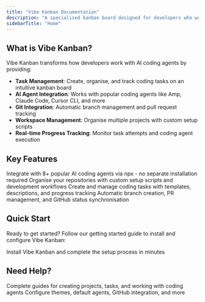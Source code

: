 ```yaml
---
title: "Vibe Kanban Documentation"
description: "A specialised kanban board designed for developers who want to track and manage their coding tasks while working with AI coding agents. It provides seamless integration with various coding agents and helps you organise your development workflow efficiently."
sidebarTitle: "Home"
---
```


## What is Vibe Kanban?

Vibe Kanban transforms how developers work with AI coding agents by providing:

- **Task Management**: Create, organise, and track coding tasks on an intuitive kanban board
- **AI Agent Integration**: Works with popular coding agents like Amp, Claude Code, Cursor CLI, and more
- **Git Integration**: Automatic branch management and pull request tracking
- **Workspace Management**: Organise multiple projects with custom setup scripts
- **Real-time Progress Tracking**: Monitor task attempts and coding agent execution

## Key Features

<CardGroup cols={2}>
  <Card title="Multi-Agent Support" icon="robot" href="/supported-coding-agents">
    Integrate with 8+ popular AI coding agents via npx - no separate installation required
  </Card>

  <Card title="Project Management" icon="folder" href="/user-guide/creating-projects">
    Organise your repositories with custom setup scripts and development workflows
  </Card>

  <Card title="Task Tracking" icon="list-check" href="/user-guide/creating-tasks">
    Create and manage coding tasks with templates, descriptions, and progress tracking
  </Card>

  <Card title="Git Integration" icon="code-branch" href="/user-guide/github-integration">
    Automatic branch creation, PR management, and GitHub status synchronisation
  </Card>
</CardGroup>

## Quick Start

Ready to get started? Follow our getting started guide to install and configure Vibe Kanban:

<Card title="Get Started" icon="rocket" href="/getting-started">
  Install Vibe Kanban and complete the setup process in minutes
</Card>

## Need Help?

<CardGroup cols={2}>
  <Card title="User Guide" icon="book" href="/user-guide/creating-projects">
    Complete guides for creating projects, tasks, and working with coding agents
  </Card>

  <Card title="Settings" icon="gear" href="/global-settings">
    Configure themes, default agents, GitHub integration, and more
  </Card>
</CardGroup>
